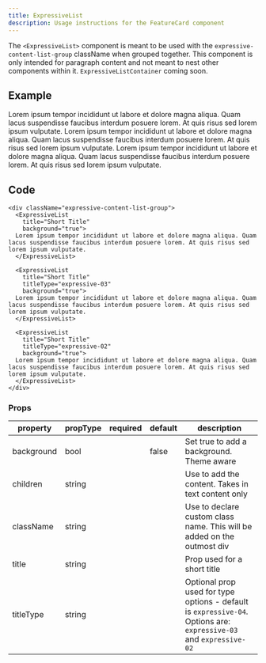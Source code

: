 ```yaml
---
title: ExpressiveList
description: Usage instructions for the FeatureCard component
---
```


<PageDescription>

The `<ExpressiveList>` component is meant to be used with the `expressive-content-list-group` className when grouped together. This component is only intended for paragraph content and not meant to nest other components within it. `ExpressiveListContainer` coming soon.

</PageDescription>

## Example

<div className="expressive-content-list-group">
<ExpressiveList 
  title="Short Title"
  background="true"
>
Lorem ipsum tempor incididunt ut labore et dolore magna aliqua. Quam lacus suspendisse faucibus interdum posuere lorem. At quis risus sed lorem ipsum vulputate.
</ExpressiveList>
<ExpressiveList 
  title="Short Title"
  titleType="expressive-03"
  background="true"
>
Lorem ipsum tempor incididunt ut labore et dolore magna aliqua. Quam lacus suspendisse faucibus interdum posuere lorem. At quis risus sed lorem ipsum vulputate.
</ExpressiveList>
<ExpressiveList 
  title="Short Title"
  titleType="expressive-02"
  background="true"
>
Lorem ipsum tempor incididunt ut labore et dolore magna aliqua. Quam lacus suspendisse faucibus interdum posuere lorem. At quis risus sed lorem ipsum vulputate.
</ExpressiveList>
</div>





## Code

```mdx path=components/ExpressiveList/ExpressiveList.js src=https://github.com/carbon-design-system/gatsby-theme-carbon/tree/main/packages/gatsby-theme-carbon/src/components/ExpressiveList
<div className="expressive-content-list-group">
  <ExpressiveList 
    title="Short Title"
    background="true">
  Lorem ipsum tempor incididunt ut labore et dolore magna aliqua. Quam lacus suspendisse faucibus interdum posuere lorem. At quis risus sed lorem ipsum vulputate.
  </ExpressiveList>

  <ExpressiveList 
    title="Short Title"
    titleType="expressive-03"
    background="true">
  Lorem ipsum tempor incididunt ut labore et dolore magna aliqua. Quam lacus suspendisse faucibus interdum posuere lorem. At quis risus sed lorem ipsum vulputate.
  </ExpressiveList>
    
  <ExpressiveList 
    title="Short Title"
    titleType="expressive-02"
    background="true">
  Lorem ipsum tempor incididunt ut labore et dolore magna aliqua. Quam lacus suspendisse faucibus interdum posuere lorem. At quis risus sed lorem ipsum vulputate.
  </ExpressiveList>
</div>
```

### Props

| property   | propType | required | default  | description                                                                                                        |
| ---------- | -------- | -------- | -------- | ------------------------------------------------------------------------------------------------------------------ |
| background | bool     |          | false    | Set true to add a background. Theme aware                                                                          |
| children   | string   |          |          | Use to add the content. Takes in text content only                                                                 | 
| className  | string   |          |          | Use to declare custom class name. This will be added on the outmost div                                            | 
| title      | string   |          |          | Prop used for a short title                                                                                        |  
| titleType  | string   |          |          | Optional prop used for type options - default is `expressive-04`. Options are: `expressive-03` and `expressive-02` |
